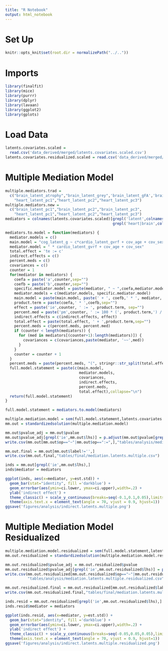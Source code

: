 ```yaml
---
title: "R Notebook"
output: html_notebook
---
```


# Set Up
```r
knitr::opts_knit$set(root.dir = normalizePath("../.."))
```

# Imports
```r
library(finalfit)
library(mice)
library(purrr)
library(dplyr)
library(lavaan)
library(ggplot2)
library(gplots)
```

# Load Data
```r
latents.covariates.scaled = 
  read.csv('data_derived/merged/latents.covariates.scaled.csv')
latents.covariates.residualized.scaled = read.csv('data_derived/merged/latents.covariates.residualized.scaled.csv')
```


# Multiple Mediation Model 

```r
multiple.mediators.trad = 
  c("brain_latent_atrophy","brain_latent_grey",'brain_latent_gFA','brain_latent_gMD',
    "heart_latent_pc1","heart_latent_pc2","heart_latent_pc3")
multiple.mediators.new = 
  c("brain_latent_pc1","brain_latent_pc2","brain_latent_pc3",
    "heart_latent_pc1","heart_latent_pc2","heart_latent_pc3")
mediators = colnames(latents.covariates.scaled)[grepl('latent',colnames(latents.covariates.scaled)) &
                                                grepl('heart|brain',colnames(latents.covariates.scaled))]
```

```r
mediators.to.model = function(mediators) {
  mediator.models = c()
  main.model = "cog_latent_g ~ c*cardio_latent_gvrf + cov_age + cov_sex"
  mediator.model = " * cardio_latent_gvrf + cov_age + cov_sex"
  total.effect = 'te := c'
  indirect.effects = c()
  percent.meds = c()
  covariances = c()
  counter = 1
  for(mediator in mediators) {
    coefa = paste('a',counter,sep="")
    coefb = paste('b',counter,sep="")
    specific.mediator.model = paste(mediator, " ~ ",coefa,mediator.model, sep="")
    mediator.models = c(mediator.models, specific.mediator.model)
    main.model = paste(main.model, paste(' + ', coefb,' * ', mediator, sep=""), sep="")
    product.term = paste(coefa,' * ',coefb,sep="")
    effect = paste('ie',counter, ' := ', product.term, sep="")
    percent.med = paste('pm',counter, ' := 100 * (', product.term,') / ',sep="")
    indirect.effects = c(indirect.effects, effect)
    total.effect = paste(total.effect, ' + ',product.term,sep="")
    percent.meds = c(percent.meds, percent.med)
    if (counter < length(mediators)) {
      for (med in mediators[(counter+1):length(mediators)]) {
        covariances = c(covariances,paste(mediator, '~~',med))
      }
    }
    counter = counter + 1
  }
  percent.meds = paste(percent.meds, "(", stringr::str_split(total.effect,"te := ")[[1]][2], ")", sep = "")
  full.model.statement = paste(c(main.model,
                                 mediator.models,
                                 covariances,
                                 indirect.effects,
                                 percent.meds,
                                 total.effect),collapse="\n")
  return(full.model.statement)
}
```

```r
full.model.statement = mediators.to.model(mediators)
```


```r
multiple.mediation.model = sem(full.model.statement,latents.covariates.scaled)
mm.out = standardizedsolution(multiple.mediation.model)
```

```r
mm.out$pvalue_adj = mm.out$pvalue
mm.out$pvalue_adj[grepl('ie',mm.out$lhs)] = p.adjust(mm.out$pvalue[grepl('ie',mm.out$lhs)],'BH')
write.csv(mm.out[mm.out$op=="~"|mm.out$op==":=",],"tables/analysis/mediation.latents.multiple.csv")
```

```r
mm.out.final = mm.out[mm.out$label!='',]
write.csv(mm.out.final,"tables/final/mediation.latents.multiple.csv")
```


```r
inds = mm.out[grepl('ie',mm.out$lhs),]
inds$mediator = mediators
```

```r
ggplot(inds, aes(x=mediator, y=est.std)) + 
  geom_bar(stat="identity", fill ='darkblue') + 
  geom_errorbar(aes(ymin=ci.lower, ymax=ci.upper),width=.2) + 
  ylab('indirect effect') + 
  theme_classic() + scale_y_continuous(breaks=seq(-0.1,0.1,0.05),limits=c(-0.1,0.1)) +
  theme(axis.text.x = element_text(angle = 70, vjust = 0.9, hjust=1))
ggsave('figures/analysis/indirect.latents.multiple.png')
```

# Multiple Mediation Model Residualized

```r
multiple.mediation.model.residualized = sem(full.model.statement,latents.covariates.residualized.scaled)
mm.out.residualized = standardizedsolution(multiple.mediation.model.residualized)
```

```r
mm.out.residualized$pvalue_adj = mm.out.residualized$pvalue
mm.out.residualized$pvalue_adj[grepl('ie',mm.out.residualized$lhs)] = p.adjust(mm.out.residualized$pvalue[grepl('ie',mm.out.residualized$lhs)],'BH')
write.csv(mm.out.residualized[mm.out.residualized$op=="~"|mm.out.residualized$op==":=",],
          "tables/analysis/mediation.latents.multiple.residualized.csv")
```

```r
mm.out.residualized.final = mm.out.residualized[mm.out.residualized$label!='',]
write.csv(mm.out.residualized.final,"tables/final/mediation.latents.multiple.residualized.csv")
```

```r
inds.resid = mm.out.residualized[grepl('ie',mm.out.residualized$lhs),]
inds.resid$mediator = mediators
```

```r
ggplot(inds.resid, aes(x=mediator, y=est.std)) + 
  geom_bar(stat="identity", fill ='darkblue') + 
  geom_errorbar(aes(ymin=ci.lower, ymax=ci.upper),width=.2) + 
  ylab('indirect effect') + 
  theme_classic() + scale_y_continuous(breaks=seq(-0.05,0.05,0.05),limits=c(-0.075,0.075)) +
  theme(axis.text.x = element_text(angle = 70, vjust = 0.9, hjust=1))
ggsave('figures/analysis/indirect.latents.multiple.residualized.png')
```